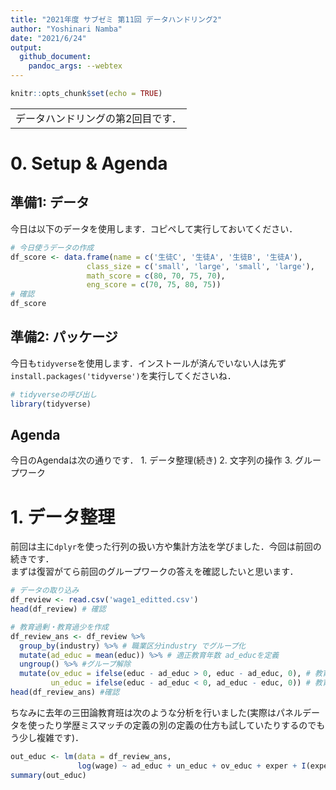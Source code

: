 ```yaml
---
title: "2021年度 サブゼミ 第11回 データハンドリング2"
author: "Yoshinari Namba"
date: "2021/6/24"
output: 
  github_document:
    pandoc_args: --webtex
---
```


```r
knitr::opts_chunk$set(echo = TRUE)
```

---
データハンドリングの第2回目です．
---


# 0. Setup & Agenda

## 準備1: データ

今日は以下のデータを使用します．コピペして実行しておいてください．

```r
# 今日使うデータの作成
df_score <- data.frame(name = c('生徒C', '生徒A', '生徒B', '生徒A'), 
                 class_size = c('small', 'large', 'small', 'large'), 
                 math_score = c(80, 70, 75, 70), 
                 eng_score = c(70, 75, 80, 75))
# 確認
df_score
```

## 準備2: パッケージ
今日も`tidyverse`を使用します．インストールが済んでいない人は先ず`install.packages('tidyverse')`を実行してくださいね．

```r
# tidyverseの呼び出し
library(tidyverse)
```

## Agenda
今日のAgendaは次の通りです．
1. データ整理(続き)
2. 文字列の操作
3. グループワーク

# 1. データ整理

前回は主に`dplyr`を使った行列の扱い方や集計方法を学びました．今回は前回の続きです．  
まずは復習がてら前回のグループワークの答えを確認したいと思います．

```r
# データの取り込み
df_review <- read.csv('wage1_editted.csv')
head(df_review) # 確認

# 教育過剰・教育過少を作成
df_review_ans <- df_review %>% 
  group_by(industry) %>% # 職業区分industry でグループ化
  mutate(ad_educ = mean(educ)) %>% # 適正教育年数 ad_educを定義
  ungroup() %>% #グループ解除
  mutate(ov_educ = ifelse(educ - ad_educ > 0, educ - ad_educ, 0), # 教育過剰年数 ov_educを定義
         un_educ = ifelse(educ - ad_educ < 0, ad_educ - educ, 0)) # 教育過少年数 un_educを定義
head(df_review_ans) #確認
```
ちなみに去年の三田論教育班は次のような分析を行いました(実際はパネルデータを使ったり学歴ミスマッチの定義の別の定義の仕方も試していたりするのでもう少し複雑です)．
```r
out_educ <- lm(data = df_review_ans, 
               log(wage) ~ ad_educ + un_educ + ov_educ + exper + I(exper^2) + female + married)
summary(out_educ)
```










